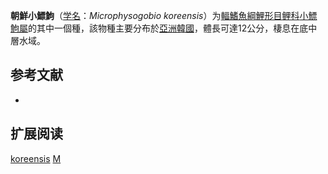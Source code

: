 {{Speciesbox
| name = 朝鮮小鰾鮈
| status = NE
| status_system = IUCN3.1
| image = 
| genus = Microphysogobio
| species = koreensis
| authority = {{le|Mori|Tamezo Mori}}, 1935
| synonyms = *''Abbottina elongata''<br /><small>Yao & Yang, 1977</small>
*''Microphysogobio elongata''<br /><small>Yao & Yang, 1977</small>
}}

'''朝鮮小鰾鮈'''（[[学名|学名]]：''Microphysogobio koreensis''）为[[輻鰭魚綱|輻鰭魚綱]][[鯉形目|鯉形目]][[鲤科|鲤科]][[小鰾鮈屬|小鰾鮈屬]]的其中一個種，該物種主要分布於[[亞洲|亞洲]][[韓國|韓國]]，體長可達12公分，棲息在底中層水域。

== 参考文献 ==
*{{FishBase_species|genus=Microphysogobio|species=koreensis|year=2011|month=12}}

== 扩展阅读 ==
{{refbegin}}
{{wikispecies-inline|Microphysogobio koreensis|朝鮮小鰾鮈}}
{{refend}}
{{Taxonbar|from=Q3757250}}

[[Category:小鰾鮈屬|koreensis]]
[[Category:1935年描述的魚類|M]]


{{鯉形目小作品}}